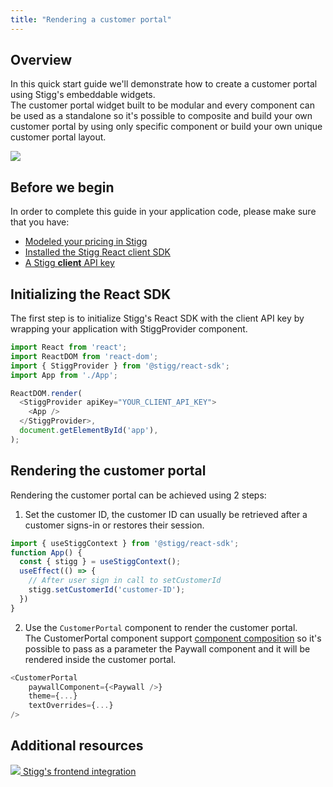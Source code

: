 ```yaml
---
title: "Rendering a customer portal"
---
```


## Overview

In this quick start guide we'll demonstrate how to create a customer portal using Stigg's embeddable widgets.  
The customer portal widget built to be modular and every component can be used as a standalone so it's possible to composite and build your own customer portal by using only specific component or build your own unique customer portal layout.

![](/images/76aa355-image.png)

  
## Before we begin

In order to complete this guide in your application code, please make sure that you have:

* [Modeled your pricing in Stigg](/modeling-your-pricing)
* [Installed the Stigg React client SDK](/react-sdk#installing-the-sdk)
* [A Stigg **client** API key](/javascript-sdk#retrieving-the-client-api-key)
  
## Initializing the React SDK

The first step is to initialize Stigg's React SDK with the client API key by wrapping your application with StiggProvider component.

```javascript React
import React from 'react';
import ReactDOM from 'react-dom';
import { StiggProvider } from '@stigg/react-sdk';
import App from './App';

ReactDOM.render(
  <StiggProvider apiKey="YOUR_CLIENT_API_KEY">
    <App />
  </StiggProvider>,
  document.getElementById('app'),
);
```

  
## Rendering the customer portal

Rendering the customer portal can be achieved using 2 steps:

1. Set the customer ID, the customer ID can usually be retrieved after a customer signs-in or restores their session.  

```typescript TypeScript  
import { useStiggContext } from '@stigg/react-sdk';  
function App() {  
  const { stigg } = useStiggContext();  
  useEffect(() => {  
    // After user sign in call to setCustomerId  
    stigg.setCustomerId('customer-ID');  
  })  
}  
```
2. Use the `CustomerPortal` component to render the customer portal.  
The CustomerPortal component support [component composition](https://reactjs.org/docs/composition-vs-inheritance.html) so it's possible to pass as a parameter the Paywall component and it will be rendered inside the customer portal.  
```javascript React TSX  
<CustomerPortal  
    paywallComponent={<Paywall />}  
    theme={...}  
    textOverrides={...}  
/>  
```

## Additional resources

[ ![](/images/9f55ab1-codingbrowser_102152.png)  Stigg's frontend integration ](/frontend-integration) 